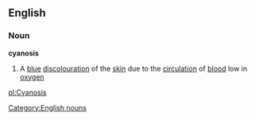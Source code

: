 ==English==
===Noun===
{{wikipedia}}
'''cyanosis'''
#A [[blue]] [[discolouration]] of the [[skin]] due to the [[circulation]] of [[blood]] low in [[oxygen]]
[[Category:English nouns]]

[[pl:Cyanosis]]
